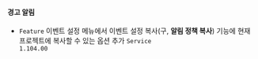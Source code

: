 #### 경고 알림​

- <code class="Feature">Feature</code> <span class="uitext">이벤트 설정</span> 메뉴에서 <span class="uitext">이벤트 설정 복사</span>(구, <b>알림 정책 복사</b>) 기능에 <span class="uitext">현재 프로젝트에 복사</span>할 수 있는 옵션 추가 <code class='changelog-service'>Service 1.104.00​</code>

